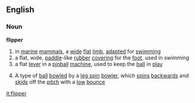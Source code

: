 ==English==
===Noun===
'''flipper'''
# in [[marine]] [[mammal]]s, a [[wide]] [[flat]] [[limb]], [[adapted]] for [[swimming]]
# a flat, wide, [[paddle]]-like [[rubber]] [[covering]] for the [[foot]], used in swimming
# a flat [[lever]] in a [[pinball]] [[machine]], used to keep the [[ball ]] in [[play]]
#{{cricket}} A type of [[ball]] [[bowled]] by a [[leg spin]] [[bowler]], which [[spin]]s [[backwards]] and [[skid]]s off the [[pitch]] with a [[low]] [[bounce]]

[[it:flipper]]